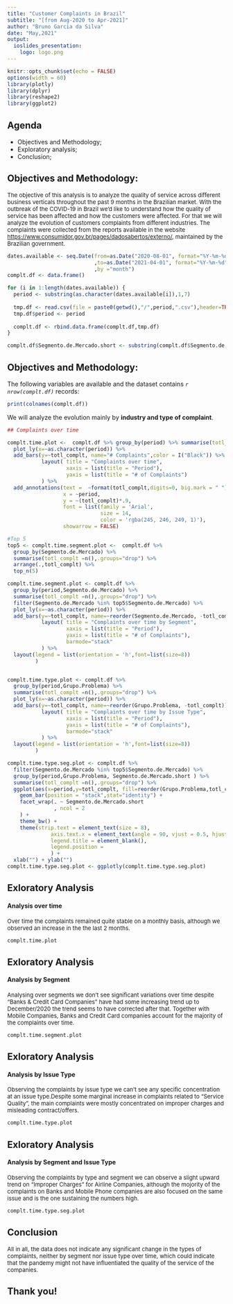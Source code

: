```yaml
---
title: "Customer Complaints in Brazil"
subtitle: "[from Aug-2020 to Apr-2021]"
author: "Bruno Garcia da Silva"
date: "May,2021"
output: 
  ioslides_presentation:
    logo: logo.png
---
```


```r
knitr::opts_chunk$set(echo = FALSE)
options(width = 60)
library(plotly)
library(dplyr)
library(reshape2)
library(ggplot2)
```

## Agenda
- Objectives and Methodology;
- Exploratory analysis;
- Conclusion;

## Objectives and Methodology:
<font size="2">
The objective of this analysis is to analyze the quality of service across different business verticals throughout the past 9 months in the Brazilian market. With the outbreak of the COVID-19 in Brazil we'd like to understand how the quality of service has been affected and how the customers were affected. For that we will analyze the evolution of customers complaints from different industries. The complaints were collected from the reports available in the website <https://www.consumidor.gov.br/pages/dadosabertos/externo/>, maintained by the Brazilian government.
</font>

```r
dates.available <- seq.Date(from=as.Date("2020-08-01", format="%Y-%m-%d")
                            ,to=as.Date("2021-04-01", format="%Y-%m-%d")
                            ,by ="month")
complt.df <- data.frame()

for (i in 1:length(dates.available)) {
  period <- substring(as.character(dates.available[i]),1,7)
  
  tmp.df <- read.csv(file = paste0(getwd(),"/",period,".csv"),header=TRUE,sep=";")  
  tmp.df$period <- period
  
  complt.df <- rbind.data.frame(complt.df,tmp.df)
}

complt.df$Segmento.de.Mercado.short <- substring(complt.df$Segmento.de.Mercado,1,30)

```

## Objectives and Methodology:

The following variables are available and the dataset contains _`r nrow(complt.df)`_ records:
```r
print(colnames(complt.df))
```

We will analyze the evolution mainly by **industry and type of complaint**.

```r

## Complaints over time

complt.time.plot <-  complt.df %>% group_by(period) %>% summarise(totl_complt =n(),.groups="drop") %>%
  plot_ly(x=~as.character(period)) %>% 
  add_bars(y=~totl_complt, name="# Complaints",color = I("Black")) %>%
           layout( title = "Complaints over time",
                   xaxis = list(title = "Period"),
                   yaxis = list(title = "# of Complaints")
           ) %>%
  add_annotations(text =  ~format(totl_complt,digits=0, big.mark = " "),
                  x = ~period,
                  y = ~(totl_complt)*.9,
                  font = list(family = 'Arial',
                              size = 14,
                              color = 'rgba(245, 246, 249, 1)'),
                  showarrow = FALSE)

#Top 5
top5 <- complt.time.segment.plot <-  complt.df %>% 
  group_by(Segmento.de.Mercado) %>% 
  summarise(totl_complt =n(),.groups="drop") %>%
  arrange(.,totl_complt) %>% 
  top_n(5)

complt.time.segment.plot <- complt.df %>% 
  group_by(period,Segmento.de.Mercado) %>% 
  summarise(totl_complt =n(),.groups="drop") %>%
  filter(Segmento.de.Mercado %in% top5$Segmento.de.Mercado) %>%
  plot_ly(x=~as.character(period)) %>% 
  add_bars(y=~totl_complt, name=~reorder(Segmento.de.Mercado, -totl_complt)) %>% 
           layout( title = "Complaints over time by Segment",
                   xaxis = list(title = "Period"),
                   yaxis = list(title = "# of Complaints"),
                   barmode="stack"
           ) %>%
  layout(legend = list(orientation = 'h',font=list(size=8))
         )


complt.time.type.plot <- complt.df %>% 
  group_by(period,Grupo.Problema) %>% 
  summarise(totl_complt =n(),.groups="drop") %>%
  plot_ly(x=~as.character(period)) %>% 
  add_bars(y=~totl_complt, name=~reorder(Grupo.Problema, -totl_complt)) %>% 
           layout( title = "Complaints over time by Issue Type",
                   xaxis = list(title = "Period"),
                   yaxis = list(title = "# of Complaints"),
                   barmode="stack"
           ) %>%
  layout(legend = list(orientation = 'h',font=list(size=8))
         )

complt.time.type.seg.plot <- complt.df %>% 
  filter(Segmento.de.Mercado %in% top5$Segmento.de.Mercado) %>%
  group_by(period,Grupo.Problema, Segmento.de.Mercado.short ) %>% 
  summarise(totl_complt =n(),.groups="drop") %>%
  ggplot(aes(x=period,y=totl_complt, fill=reorder(Grupo.Problema,totl_complt))) + 
    geom_bar(position = "stack",stat="identity") + 
    facet_wrap(. ~ Segmento.de.Mercado.short 
               , ncol = 2
    ) + 
    theme_bw() + 
    theme(strip.text = element_text(size = 8),
              axis.text.x = element_text(angle = 90, vjust = 0.5, hjust=1),
              legend.title = element_blank(),
              legend.position = 
              ) +
  xlab("") + ylab("")
complt.time.type.seg.plot <- ggplotly(complt.time.type.seg.plot)
```

## Exloratory Analysis

#### Analysis over time 
<font size="2">
Over time the complaints remained quite stable on a monthly basis, although we observed an increase in the the last 2 months.
</font>

```r
complt.time.plot
```


## Exloratory Analysis

#### Analysis by Segment
<font size="2">
Analysing over segments we don't see significant variations over time despite "Banks & Credit Card Companies" have had some increasing trend up to December/2020 the trend seems to have corrected after that. Together with Mobile Companies, Banks and Credit Card companies account for the majority of the complaints over time.
</font>
```r
complt.time.segment.plot
```

## Exloratory Analysis

#### Analysis by Issue Type
<font size="2">
Observing the complaints by issue type we can't see any specific concentration at an issue type.Despite some marginal increase in complaints related to "Service Quality", the main complaints were mostly concentrated on improper charges and misleading contract/offers.
</font>

```r
complt.time.type.plot
```

## Exloratory Analysis

#### Analysis by Segment and Issue Type
<font size="2">
Observing the complaints by type and segment we can observe a slight upward trend on "Improper Charges" for Airline Companies, although the mojority of the complaints on Banks and Mobile Phone companies are also focused on the same issue and is the one sustaining the numbers high.
</font>

```r
complt.time.type.seg.plot
```


## Conclusion
<font size="2">
All in all, the data does not indicate any significant change in the types of complaints, neither by segment nor issue type over time, which could indicate that the pandemy might not have influentiated the quality of the service of the companies.
</font>


## **Thank you!**
